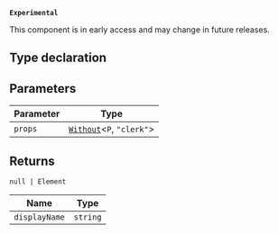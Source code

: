 **`Experimental`**

This component is in early access and may change in future releases.

## Type declaration

## Parameters

| Parameter | Type                                                |
| --------- | --------------------------------------------------- |
| `props`   | [`Without`](../types/without.mdx)\<`P`, `"clerk"`\> |

## Returns

<code>null \| Element</code>

| Name                                   | Type     |
| -------------------------------------- | -------- |
| <a id="displayname"></a> `displayName` | `string` |
